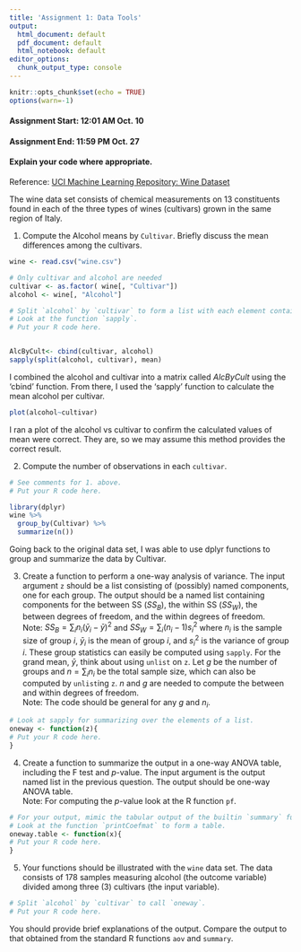 ---
title: 'Assignment 1: Data Tools'
output:
  html_document: default
  pdf_document: default
  html_notebook: default
editor_options: 
  chunk_output_type: console
---

```{r setup, include=FALSE}
knitr::opts_chunk$set(echo = TRUE)
options(warn=-1)
```

#### Assignment Start: 12:01 AM Oct. 10
#### Assignment End: 11:59 PM Oct. 27

#### Explain your code where appropriate.

Reference: [UCI Machine Learning Repository: Wine Dataset](https://archive.ics.uci.edu/ml/datasets/Wine)

The wine data set consists of chemical measurements on 13 constituents found in each of the three types of wines (cultivars) grown in the same region of Italy.

1. Compute the Alcohol means by `Cultivar`. Briefly discuss the mean differences among the cultivars.
```{r, message=FALSE, warning=FALSE}
wine <- read.csv("wine.csv")

# Only cultivar and alcohol are needed
cultivar <- as.factor( wine[, "Cultivar"])
alcohol <- wine[, "Alcohol"]

# Split `alcohol` by `cultivar` to form a list with each element containing the data for a group.
# Look at the function `sapply`.
# Put your R code here.


AlcByCult<- cbind(cultivar, alcohol)
sapply(split(alcohol, cultivar), mean)


```

I combined the alcohol and cultivar into a matrix called $AlcByCult$ using the 'cbind' function.  From there, I used the 'sapply' function to calculate the mean alcohol per cultivar.

```{r}
plot(alcohol~cultivar)

```

I ran a plot of the alcohol vs cultivar to confirm the calculated values of mean were correct.  They are, so we may assume this method provides the correct result.



2. Compute the number of observations in each `cultivar`.
```{r, message=FALSE, warning=FALSE}
# See comments for 1. above.
# Put your R code here.

library(dplyr)
wine %>%
  group_by(Cultivar) %>%
  summarize(n())


```

Going back to the original data set, I was able to use dplyr functions to group and summarize the data by Cultivar.



3.  Create a function to perform a one-way analysis of variance. The input argument `z` should be a list consisting of (possibly) named components, one for each group. The output should be a named list containing components for the between SS ($SS_B$), the within SS ($SS_W$), the between degrees of freedom, and the within degrees of freedom.  
Note: $SS_B = \sum_i n_i (\bar{y}_i - \bar{y})^2$ and $SS_W = \sum_i (n_i - 1) s_i^2$ where $n_i$ is the sample size of group $i$, $\bar{y}_i$ is the mean of group $i$, and  $s_i^2$ is the variance of group $i$. These group statistics can easily be computed using `sapply`. For the grand mean, $\bar{y}$, think about using `unlist` on `z`. Let $g$ be the number of groups and $n = \sum_i n_i$ be the total sample size, which can also be computed by `unlist`ing `z`. $n$ and $g$ are needed to compute the between and within degrees of freedom.  
Note: The code should be general for any $g$ and $n_i$. 
```{r, message=FALSE, warning=FALSE}
# Look at sapply for summarizing over the elements of a list.
oneway <- function(z){
# Put your R code here.
}
```

4.  Create a function to summarize the output in a one-way ANOVA table, including the F test and $p$-value. The input argument is the output named list in the previous question. The output should be one-way ANOVA table.  
Note: For computing the $p$-value look at the R function `pf`.
```{r, message=FALSE, warning=FALSE}
# For your output, mimic the tabular output of the builtin `summary` function applied to the output of the builtin `aov` function.
# Look at the function `printCoefmat` to form a table.
oneway.table <- function(x){
# Put your R code here.
}
```

5. Your functions should be illustrated with the `wine` data set. The data consists of 178 samples measuring alcohol (the outcome variable) divided among three (3) cultivars (the input variable).
```{r, message=FALSE, warning=FALSE}
# Split `alcohol` by `cultivar` to call `oneway`.
# Put your R code here.
```
You should provide brief explanations of the output. Compare the output to that obtained from the standard R functions `aov` and `summary`.



